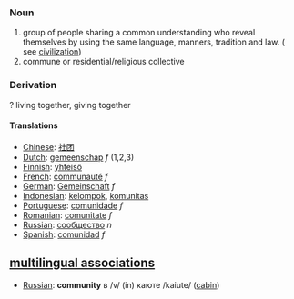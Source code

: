 ===Noun===

# group of people sharing a common understanding who reveal themselves by using the same language, manners, tradition and law. ( see [[civilization]])
# commune or residential/religious collective

===Derivation===
? living together, giving together

====Translations====
*[[Chinese]]: [[社团]]
*[[Dutch]]: [[gemeenschap]] ''f'' (1,2,3)
*[[Finnish]]: [[yhteisö]]
*[[French]]: [[communauté]] ''f''
*[[German]]: [[Gemeinschaft]] ''f''
*[[Indonesian]]: [[kelompok]], [[komunitas]]
*[[Portuguese]]: [[comunidade]] ''f''
*[[Romanian]]: [[comunitate]] ''f''
*[[Russian]]: [[:ru:сообщество|сообщество]] ''n''
*[[Spanish]]: [[comunidad]] ''f''

==[[multilingual associations]]==
*[[Russian]]: '''community'''  в /v/ (in) каюте /kaiute/ ([[cabin]])